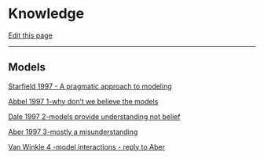 # Knowledge

[Edit this page](https://github.com/DrK-Lo/lotterhoslabprotocols/edit/main/profdev_knowledge.qmd)

------------------------------------------------------------------------

## Models

[Starfield 1997 - A pragmatic approach to modeling](file:///Volumes/Google%20Drive/My%20Drive/_LotterhosLab2021/LotLab_projects/0-grants_or_active/2017-2021-TestTheTests/2020%20AREES%20test%20the%20tests/Modeling%20papers%20for%20AREES/A%20pragmatic%20approach%20to%20modeling.pdf)

[Abbel 1997 1-why don’t we believe the models](https://harvardforest1.fas.harvard.edu/sites/harvardforest.fas.harvard.edu/files/publications/pdfs/Aber_BulletinEcoSocAmerica_1997.pdf)

[Dale 1997 2-models provide understanding not belief](https://af.booksc.eu/book/60364828/705821)

[Aber 1997 3-mostly a misunderstanding](https://harvardforest1.fas.harvard.edu/sites/harvardforest.fas.harvard.edu/files/publications/pdfs/Aber_BulletinEcoSocAmerica_1998.pdf)

[Van Winkle 4 -model interactions - reply to Aber](https://www.jstor.org/stable/20168284?seq=1#metadata_info_tab_contents)
